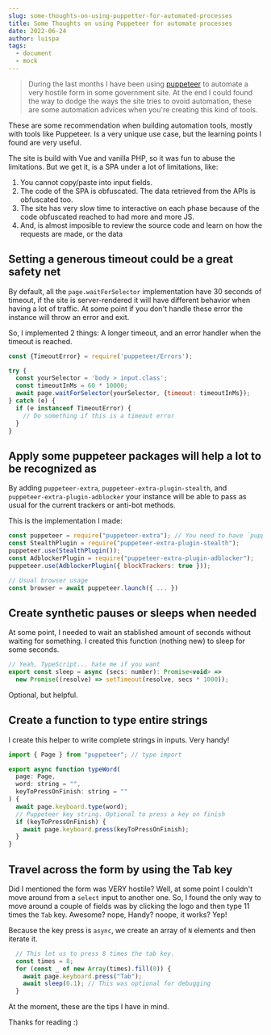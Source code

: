 ```yaml
---
slug: some-thoughts-on-using-puppetter-for-automated-processes
title: Some Thoughts on using Puppeteer for automate processes
date: 2022-06-24
author: luispa
tags:
  - document
  - mock
---
```

> During the last months I have been using [puppeteer](https://pptr.dev/) to automate a very hostile form in some government site. At the end I could found the way to dodge the ways the site tries to ovoid automation, these are some automation advices when you're creating this kind of tools.

These are some recommendation when building automation tools, mostly with tools like Puppeteer. Is a very unique use case, but the learning points I found are very useful. 

The site is build with Vue and vanilla PHP, so it was fun to abuse the limitations. But we get it, is a SPA under a lot of limitations, like:

1. You cannot copy/paste into input fields.
2. The code of the SPA is obfuscated. The data retrieved from the APIs is obfuscated too.
3. The site has very slow time to interactive on each phase because of the code obfuscated reached to had more and more JS.
4. And, is almost imposible to review the source code and learn on how the requests are made, or the data 

## Setting a generous timeout could be a great safety net
By default, all the `page.waitForSelector` implementation have 30 seconds of timeout, if the site is server-rendered it will have different behavior when having a lot of traffic. At some point if you don't handle these error the instance will throw an error and exit.

So, I implemented 2 things: A longer timeout, and an error handler when the timeout is reached.

```js
const {TimeoutError} = require('puppeteer/Errors');

try {
  const yourSelector = 'body > input.class';
  const timeoutInMs = 60 * 10000;
  await page.waitForSelector(yourSelector, {timeout: timeoutInMs});
} catch (e) {
  if (e instanceof TimeoutError) {
    // Do something if this is a timeout error
  }
}
```

## Apply some puppeteer packages will help a lot to be recognized as 

By adding `puppeteer-extra`, `puppeteer-extra-plugin-stealth`, and 
`puppeteer-extra-plugin-adblocker` your instance will be able to pass as usual for the current trackers or anti-bot methods.

This is the implementation I made:

```js
const puppeteer = require("puppeteer-extra"); // You need to have `puppeteer` already installed
const StealthPlugin = require("puppeteer-extra-plugin-stealth");
puppeteer.use(StealthPlugin());
const AdblockerPlugin = require("puppeteer-extra-plugin-adblocker");
puppeteer.use(AdblockerPlugin({ blockTrackers: true }));

// Usual browser usage
const browser = await puppeteer.launch({ ... })
```

## Create synthetic pauses or sleeps when needed

At some point, I needed to wait an stablished amount of seconds without waiting for something. I created this function (nothing new) to sleep for some seconds.

```js
// Yeah, TypeScript... hate me if you want 
export const sleep = async (secs: number): Promise<void> =>
  new Promise((resolve) => setTimeout(resolve, secs * 1000));
```

Optional, but helpful.

## Create a function to type entire strings

I create this helper to write complete strings in inputs. Very handy!

```js
import { Page } from "puppeteer"; // type import

export async function typeWord(
  page: Page,
  word: string = "",
  keyToPressOnFinish: string = ""
) {
  await page.keyboard.type(word);
  // Puppeteer key string. Optional to press a key on finish
  if (keyToPressOnFinish) {
    await page.keyboard.press(keyToPressOnFinish);
  }
}
```

## Travel across the form by using the Tab key

Did I mentioned the form was VERY hostile? Well, at some point I couldn't move around from a `select` input to another one. So, I found the only way to move around a couple of fields was by clicking the logo and then type 11 times the `Tab` key. Awesome? nope, Handy? noope, it works? Yep!

Because the key press is `async`, we create an array of `N` elements and then iterate it.

```js
  // This let us to press 8 times the tab key.
  const times = 8;
  for (const _ of new Array(times).fill(0)) {
    await page.keyboard.press("Tab");
    await sleep(0.1); // This was optional for debugging
  }
```

At the moment, these are the tips I have in mind.

Thanks for reading :)





